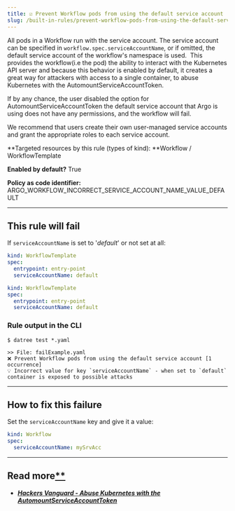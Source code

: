 ```yaml
---
title: ☑️ Prevent Workflow pods from using the default service account
slug: /built-in-rules/prevent-workflow-pods-from-using-the-default-service-account
---
```


All pods in a Workflow run with the service account. The service account can be specified in `workflow.spec.serviceAccountName`, or if omitted, the default service account of the workflow's namespace is used.  This provides the workflow(i.e the pod) the ability to interact with the Kubernetes API server and because this behavior is enabled by default, it creates a great way for attackers with access to a single container, to abuse Kubernetes with the AutomountServiceAccountToken.

If by any chance, the user disabled the option for AutomountServiceAccountToken the default service account that Argo is using does not have any permissions, and the workflow will fail.

We recommend that users create their own user-managed service accounts and grant the appropriate roles to each service account.

**Targeted resources by this rule (types of kind): **Workflow / WorkflowTemplate

**Enabled by default?** True

**Policy as code identifier:** ARGO_WORKFLOW_INCORRECT_SERVICE_ACCOUNT_NAME_VALUE_DEFAULT

---

## This rule will fail

If `serviceAccountName` is set to '_default_' or not set at all:

```yaml
kind: WorkflowTemplate
spec:
  entrypoint: entry-point
  serviceAccountName: default
```

```yaml
kind: WorkflowTemplate
spec:
  entrypoint: entry-point
  serviceAccountName: default
```

### Rule output in the CLI

```none
$ datree test *.yaml

>> File: failExample.yaml
❌ Prevent Workflow pods from using the default service account [1 occurrence]
💡 Incorrect value for key `serviceAccountName` - when set to `default` container is exposed to possible attacks
```

---

## How to fix this failure

Set the `serviceAccountName` key and give it a value:

```yaml
kind: Workflow
spec:
  serviceAccountName: mySrvAcc
```

---

## Read more[\*﻿\*](https://www.datree.io/resources/kubernetes-configuration-mistakes#anchor3)﻿

- [**_Hackers Vanguard - Abuse Kubernetes with the AutomountServiceAccountToken_**](https://hackersvanguard.com/abuse-kubernetes-with-the-automountserviceaccounttoken/)
